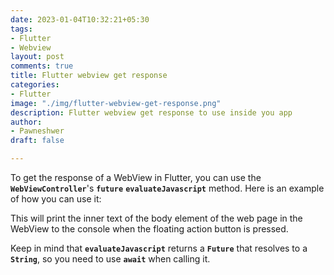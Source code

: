 ```yaml
---
date: 2023-01-04T10:32:21+05:30
tags:
- Flutter
- Webview
layout: post
comments: true
title: Flutter webview get response
categories:
- Flutter
image: "./img/flutter-webview-get-response.png"
description: Flutter webview get response to use inside you app
author:
- Pawneshwer
draft: false

---
```


To get the response of a WebView in Flutter, you can use the **`WebViewController`**'s **`future`** **`evaluateJavascript`** method. Here is an example of how you can use it:

<Gist id='4e1026c190af9099120fe610203b285e' />

This will print the inner text of the body element of the web page in the WebView to the console when the floating action button is pressed.

Keep in mind that **`evaluateJavascript`** returns a **`Future`** that resolves to a **`String`**, so you need to use **`await`** when calling it.